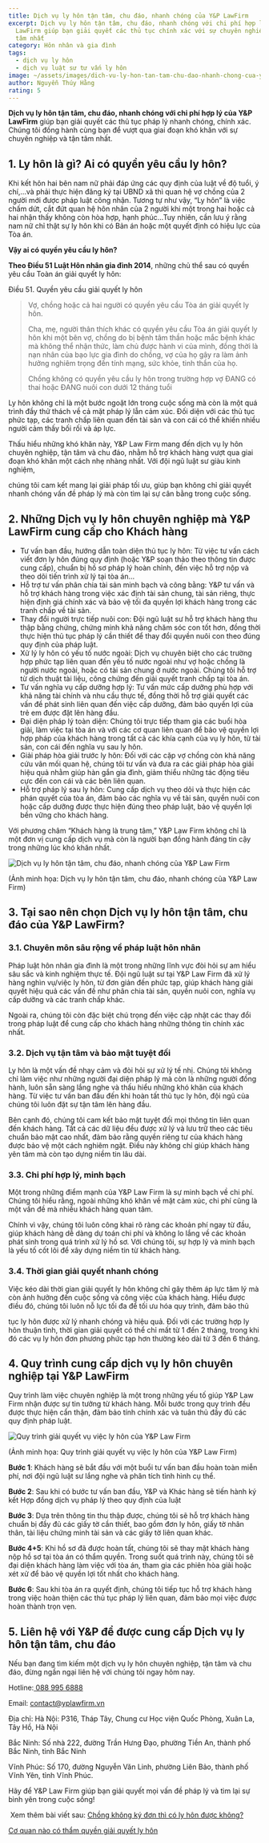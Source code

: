 ```yaml
---
title: Dịch vụ ly hôn tận tâm, chu đáo, nhanh chóng của Y&P LawFirm
excerpt: Dịch vụ ly hôn tận tâm, chu đáo, nhanh chóng với chi phí hợp lý của Y&P
  LawFirm giúp bạn giải quyết các thủ tục chính xác với sự chuyên nghiệp và tận
  tâm nhất
category: Hôn nhân và gia đình
tags:
  - dịch vụ ly hôn
  - dịch vụ luật sư tư vấn ly hôn
image: ~/assets/images/dich-vu-ly-hon-tan-tam-chu-dao-nhanh-chong-cua-y-p-law-firm.boub7vaa_z1xsapa.webp
author: Nguyễn Thúy Hằng
rating: 5
---
```

**Dịch vụ ly hôn tận tâm, chu đáo, nhanh chóng với chi phí hợp lý của Y&P LawFirm** giúp bạn giải quyết các thủ tục pháp lý nhanh chóng, chính xác. Chúng tôi đồng hành cùng bạn để vượt qua giai đoạn khó khăn với sự chuyên nghiệp và tận tâm nhất.

## 1. Ly hôn là gì? Ai có quyền yêu cầu ly hôn?

Khi kết hôn hai bên nam nữ phải đáp ứng các quy định của luật về độ tuổi, ý chí,…và phải thực hiện đăng ký tại UBND xã thì quan hệ vợ chồng của 2 người mới được pháp luật công nhận. Tương tự như vậy, “Ly hôn” là việc chấm dứt, cắt đứt quan hệ hôn nhân của 2 người khi một trong hai hoặc cả hai nhận thấy không còn hòa hợp, hạnh phúc…Tuy nhiên, cần lưu ý rằng nam nữ chỉ thật sự ly hôn khi có Bản án hoặc một quyết định có hiệu lực của Tòa án.

**Vậy ai có quyền yêu cầu ly hôn?** 

**Theo Điều 51 Luật Hôn nhân gia đình 2014**, những chủ thể sau có quyền yêu cầu Toàn án giải quyết ly hôn:

Điều 51. Quyền yêu cầu giải quyết ly hôn

> Vợ, chồng hoặc cả hai người có quyền yêu cầu Tòa án giải quyết ly hôn.
>
> Cha, mẹ, người thân thích khác có quyền yêu cầu Tòa án giải quyết ly hôn khi một bên vợ, chồng do bị bệnh tâm thần hoặc mắc bệnh khác mà không thể nhận thức, làm chủ được hành vi của mình, đồng thời là nạn nhân của bạo lực gia đình do chồng, vợ của họ gây ra làm ảnh hưởng nghiêm trọng đến tính mạng, sức khỏe, tinh thần của họ.
>
> Chồng không có quyền yêu cầu ly hôn trong trường hợp vợ ĐANG có thai hoặc ĐANG nuôi con dưới 12 tháng tuổi

Ly hôn không chỉ là một bước ngoặt lớn trong cuộc sống mà còn là một quá trình đầy thử thách về cả mặt pháp lý lẫn cảm xúc. Đối diện với các thủ tục phức tạp, các tranh chấp liên quan đến tài sản và con cái có thể khiến nhiều người cảm thấy bối rối và áp lực. 

Thấu hiểu những khó khăn này, Y&P Law Firm mang đến dịch vụ ly hôn chuyên nghiệp, tận tâm và chu đáo, nhằm hỗ trợ khách hàng vượt qua giai đoạn khó khăn một cách nhẹ nhàng nhất. Với đội ngũ luật sư giàu kinh nghiệm,

chúng tôi cam kết mang lại giải pháp tối ưu, giúp bạn không chỉ giải quyết nhanh chóng vấn đề pháp lý mà còn tìm lại sự cân bằng trong cuộc sống.

## 2. Những Dịch vụ ly hôn chuyên nghiệp mà Y&P LawFirm cung cấp cho Khách hàng

* Tư vấn ban đầu, hướng dẫn toàn diện thủ tục ly hôn: Từ việc tư vấn cách viết đơn ly hôn đúng quy định (hoặc Y&P soạn thảo theo thông tin được cung cấp), chuẩn bị hồ sơ pháp lý hoàn chỉnh, đến việc hỗ trợ nộp và theo dõi tiến trình xử lý tại tòa án…
* Hỗ trợ tư vấn phân chia tài sản minh bạch và công bằng: Y&P tư vấn và hỗ trợ khách hàng trong việc xác định tài sản chung, tài sản riêng, thực hiện định giá chính xác và bảo vệ tối đa quyền lợi khách hàng trong các tranh chấp về tài sản.
* Thay đổi người trực tiếp nuôi con: Đội ngũ luật sư hỗ trợ khách hàng thu thập bằng chứng, chứng minh khả năng chăm sóc con tốt hơn, đồng thời thực hiện thủ tục pháp lý cần thiết để thay đổi quyền nuôi con theo đúng quy định của pháp luật.
* Xử lý ly hôn có yếu tố nước ngoài: Dịch vụ chuyên biệt cho các trường hợp phức tạp liên quan đến yếu tố nước ngoài như vợ hoặc chồng là người nước ngoài, hoặc có tài sản chung ở nước ngoài. Chúng tôi hỗ trợ từ dịch thuật tài liệu, công chứng đến giải quyết tranh chấp tại tòa án.
* Tư vấn nghĩa vụ cấp dưỡng hợp lý: Tư vấn mức cấp dưỡng phù hợp với khả năng tài chính và nhu cầu thực tế, đồng thời hỗ trợ giải quyết các vấn đề phát sinh liên quan đến việc cấp dưỡng, đảm bảo quyền lợi của trẻ em được đặt lên hàng đầu.
* Đại diện pháp lý toàn diện: Chúng tôi trực tiếp tham gia các buổi hòa giải, làm việc tại tòa án và với các cơ quan liên quan để bảo vệ quyền lợi hợp pháp của khách hàng trong tất cả các khía cạnh của vụ ly hôn, từ tài sản, con cái đến nghĩa vụ sau ly hôn.
* Giải pháp hòa giải trước ly hôn: Đối với các cặp vợ chồng còn khả năng cứu vãn mối quan hệ, chúng tôi tư vấn và đưa ra các giải pháp hòa giải hiệu quả nhằm giúp hàn gắn gia đình, giảm thiểu những tác động tiêu cực đến con cái và các bên liên quan.
* Hỗ trợ pháp lý sau ly hôn: Cung cấp dịch vụ theo dõi và thực hiện các phán quyết của tòa án, đảm bảo các nghĩa vụ về tài sản, quyền nuôi con hoặc cấp dưỡng được thực hiện đúng theo pháp luật, bảo vệ quyền lợi bền vững cho khách hàng.

Với phương châm “Khách hàng là trung tâm,” Y&P Law Firm không chỉ là một đơn vị cung cấp dịch vụ mà còn là người bạn đồng hành đáng tin cậy trong những lúc khó khăn nhất.

![Dịch vụ ly hôn tận tâm, chu đáo, nhanh chóng của Y&P Law Firm](~/assets/images/dich-vu-ly-hon-tan-tam-chu-dao-nhanh-chong-cua-yp-law-firm.bmqxib_m_n50xt.webp "Dịch vụ ly hôn tận tâm, chu đáo, nhanh chóng của Y&P Law Firm")

(Ảnh minh họa: Dịch vụ ly hôn tận tâm, chu đáo, nhanh chóng của Y&P Law Firm)

## 3. Tại sao nên chọn Dịch vụ ly hôn tận tâm, chu đáo của Y&P LawFirm?

### 3.1. Chuyên môn sâu rộng về pháp luật hôn nhân

Pháp luật hôn nhân gia đình là một trong những lĩnh vực đòi hỏi sự am hiểu sâu sắc và kinh nghiệm thực tế. Đội ngũ luật sư tại Y&P Law Firm đã xử lý hàng nghìn vụ/việc ly hôn, từ đơn giản đến phức tạp, giúp khách hàng giải quyết hiệu quả các vấn đề như phân chia tài sản, quyền nuôi con, nghĩa vụ cấp dưỡng và các tranh chấp khác. 

Ngoài ra, chúng tôi còn đặc biệt chú trọng đến việc cập nhật các thay đổi trong pháp luật để cung cấp cho khách hàng những thông tin chính xác nhất. 

### 3.2. Dịch vụ tận tâm và bảo mật tuyệt đối

Ly hôn là một vấn đề nhạy cảm và đòi hỏi sự xử lý tế nhị. Chúng tôi không chỉ làm việc như những người đại diện pháp lý mà còn là những người đồng hành, luôn sẵn sàng lắng nghe và thấu hiểu những khó khăn của khách hàng. Từ việc tư vấn ban đầu đến khi hoàn tất thủ tục ly hôn, đội ngũ của chúng tôi luôn đặt sự tận tâm lên hàng đầu.

Bên cạnh đó, chúng tôi cam kết bảo mật tuyệt đối mọi thông tin liên quan đến khách hàng. Tất cả các dữ liệu đều được xử lý và lưu trữ theo các tiêu chuẩn bảo mật cao nhất, đảm bảo rằng quyền riêng tư của khách hàng được bảo vệ một cách nghiêm ngặt. Điều này không chỉ giúp khách hàng yên tâm mà còn tạo dựng niềm tin lâu dài.

### 3.3. Chi phí hợp lý, minh bạch

Một trong những điểm mạnh của Y&P Law Firm là sự minh bạch về chi phí. Chúng tôi hiểu rằng, ngoài những khó khăn về mặt cảm xúc, chi phí cũng là một vấn đề mà nhiều khách hàng quan tâm. 

Chính vì vậy, chúng tôi luôn công khai rõ ràng các khoản phí ngay từ đầu, giúp khách hàng dễ dàng dự toán chi phí và không lo lắng về các khoản phát sinh trong quá trình xử lý hồ sơ. Với chúng tôi, sự hợp lý và minh bạch là yếu tố cốt lõi để xây dựng niềm tin từ khách hàng.

### 3.4. Thời gian giải quyết nhanh chóng

Việc kéo dài thời gian giải quyết ly hôn không chỉ gây thêm áp lực tâm lý mà còn ảnh hưởng đến cuộc sống và công việc của khách hàng. Hiểu được điều đó, chúng tôi luôn nỗ lực tối đa để tối ưu hóa quy trình, đảm bảo thủ

tục ly hôn được xử lý nhanh chóng và hiệu quả. Đối với các trường hợp ly hôn thuận tình, thời gian giải quyết có thể chỉ mất từ 1 đến 2 tháng, trong khi đó các vụ ly hôn đơn phương phức tạp hơn thường kéo dài từ 3 đến 6 tháng.

## 4. Quy trình cung cấp dịch vụ ly hôn chuyên nghiệp tại Y&P LawFirm

Quy trình làm việc chuyên nghiệp là một trong những yếu tố giúp Y&P Law Firm nhận được sự tin tưởng từ khách hàng. Mỗi bước trong quy trình đều được thực hiện cẩn thận, đảm bảo tính chính xác và tuân thủ đầy đủ các quy định pháp luật.

![Quy trình giải quyết vụ việc ly hôn của Y&P Law Firm](~/assets/images/quy-trinh-giai-quyet-vu-viec-ly-hon-cua-y-p-law-firm.cfxtph1e_z12iyyy.webp "Quy trình giải quyết vụ việc ly hôn của Y&P Law Firm")

(Ảnh minh họa: Quy trình giải quyết vụ việc ly hôn của Y&P Law Firm)

**Bước 1**: Khách hàng sẽ bắt đầu với một buổi tư vấn ban đầu hoàn toàn miễn phí, nơi đội ngũ luật sư lắng nghe và phân tích tình hình cụ thể.

**Bước 2**: Sau khi có bước tư vấn ban đầu, Y&P và Khác hàng sẽ tiến hành ký kết Hợp đồng dịch vụ pháp lý theo quy định của luật

**Bước 3**: Dựa trên thông tin thu thập được, chúng tôi sẽ hỗ trợ khách hàng chuẩn bị đầy đủ các giấy tờ cần thiết, bao gồm đơn ly hôn, giấy tờ nhân thân, tài liệu chứng minh tài sản và các giấy tờ liên quan khác.

**Bước 4+5**: Khi hồ sơ đã được hoàn tất, chúng tôi sẽ thay mặt khách hàng nộp hồ sơ tại tòa án có thẩm quyền. Trong suốt quá trình này, chúng tôi sẽ đại diện khách hàng làm việc với tòa án, tham gia các phiên hòa giải hoặc xét xử để bảo vệ quyền lợi tốt nhất cho khách hàng. 

**Bước 6**: Sau khi tòa án ra quyết định, chúng tôi tiếp tục hỗ trợ khách hàng trong việc hoàn thiện các thủ tục pháp lý liên quan, đảm bảo mọi việc được hoàn thành trọn vẹn.

## 5. Liên hệ với Y&P để được cung cấp Dịch vụ ly hôn tận tâm, chu đáo

Nếu bạn đang tìm kiếm một dịch vụ ly hôn chuyên nghiệp, tận tâm và chu đáo, đừng ngần ngại liên hệ với chúng tôi ngay hôm nay.

Hotline:[ 088 995 6888](tel:0889956888)

Email: [contact@yplawfirm.vn](contact@yplawfirm.vn)

Địa chỉ:  Hà Nội: P316, Tháp Tây, Chung cư Học viện Quốc Phòng, Xuân La, Tây Hồ, Hà Nội

Bắc Ninh: Số nhà 222, đường Trần Hưng Đạo, phường Tiền An, thành phố Bắc Ninh, tỉnh Bắc Ninh

Vĩnh Phúc: Số 170, đường Nguyễn Văn Linh, phường Liên Bảo, thành phố Vĩnh Yên, tỉnh Vĩnh Phúc.

Hãy để Y&P Law Firm giúp bạn giải quyết mọi vấn đề pháp lý và tìm lại sự bình yên trong cuộc sống!

 Xem thêm bài viết sau: [Chồng không ký đơn thì có ly hôn được không?](https://yplawfirm.vn/phap-ly/chong-khong-ky-don-thi-co-ly-hon-duoc-khong)

[Cơ quan nào có thẩm quyền giải quyết ly hôn](https://yplawfirm.vn/phap-ly/co-quan-nao-co-tham-quyen-giai-quyet-ly-hon)
